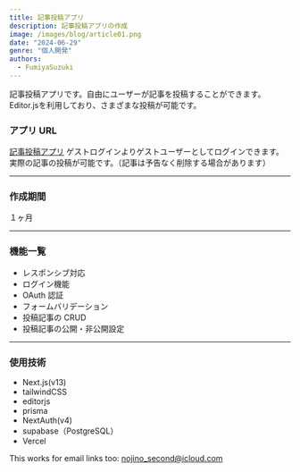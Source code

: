 ```yaml
---
title: 記事投稿アプリ
description: 記事投稿アプリの作成
image: /images/blog/article01.png
date: "2024-06-29"
genre: "個人開発"
authors:
  - FumiyaSuzuki
---
```


<Callout>
  記事投稿アプリです。自由にユーザーが記事を投稿することができます。
  Editor.jsを利用しており、さまざまな投稿が可能です。
</Callout>

### アプリ URL

[記事投稿アプリ](https://article-post.vercel.app/)
ゲストログインよりゲストユーザーとしてログインできます。
実際の記事の投稿が可能です。（記事は予告なく削除する場合があります）

---

### 作成期間

１ヶ月

---

### 機能一覧

- レスポンシブ対応
- ログイン機能
- OAuth 認証
- フォームバリデーション
- 投稿記事の CRUD
- 投稿記事の公開・非公開設定

---

### 使用技術

- Next.js(v13)
- tailwindCSS
- editorjs
- prisma
- NextAuth(v4)
- supabase（PostgreSQL）
- Vercel

This works for email links too: nojino_second@icloud.com
